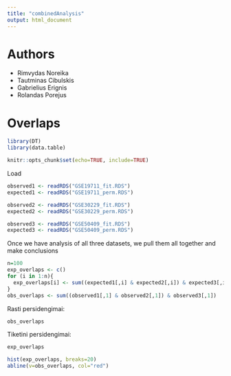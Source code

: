 ---
title: "combinedAnalysis"
output: html_document
---

# Authors


- Rimvydas Noreika
- Tautminas Cibulskis
- Gabrielius Erignis
- Rolandas Porejus


# Overlaps

```{r, echo=FALSE, include=FALSE}
library(DT)
library(data.table)

knitr::opts_chunk$set(echo=TRUE, include=TRUE)
```

Load

```{r}  
observed1 <- readRDS("GSE19711_fit.RDS")
expected1 <- readRDS("GSE19711_perm.RDS")

observed2 <- readRDS("GSE30229_fit.RDS")
expected2 <- readRDS("GSE30229_perm.RDS")

observed3 <- readRDS("GSE50409_fit.RDS")
expected3 <- readRDS("GSE50409_perm.RDS")
```

Once we have analysis of all three datasets, we pull them all together and make conclusions

```{r}
n=100
exp_overlaps <- c()
for (i in 1:n){
  exp_overlaps[i] <- sum((expected1[,i] & expected2[,i]) & expected3[,i])
}
obs_overlaps <- sum((observed1[,1] & observed2[,1]) & observed3[,1])

```

Rasti persidengimai:

```{r}
obs_overlaps
```

Tiketini persidengimai:

```{r}
exp_overlaps

hist(exp_overlaps, breaks=20)
abline(v=obs_overlaps, col="red")
```